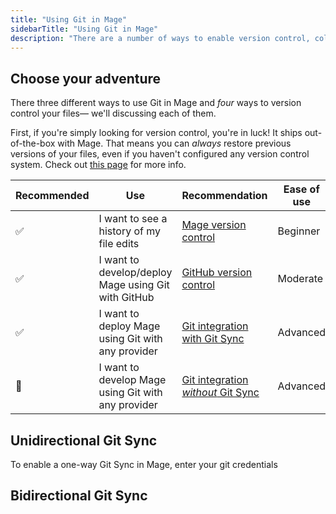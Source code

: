 ```yaml
---
title: "Using Git in Mage"
sidebarTitle: "Using Git in Mage"
description: "There are a number of ways to enable version control, collaboration, and easy deployment using Git in Mage. Read on to learn more."
---
```


## Choose your adventure

There three different ways to use Git in Mage and _four_ ways to version control your files— we'll discussing each of them.

First, if you're simply looking for version control, you're in luck! It ships out-of-the-box
with Mage. That means you can _always_ restore previous versions of your files, even if you haven't configured
any version control system. Check out [this page](/getting-started/file-versions) for more info.

| Recommended | Use                                                 | Recommendation          | Ease of use | Functionality          |
| ----------- | --------------------------------------------------- | ----------------------- | ----------- | ---------------------- |
| ✅          | I want to see a history of my file edits            | [Mage version control](/getting-started/file-versions)    | Beginner    | File-level versioning  |
| ✅          | I want to develop/deploy Mage using Git with GitHub | [GitHub version control](/production/data-sync/github)     | Moderate    | Full w/ OAuth          |
| ✅          | I want to deploy Mage using Git with any provider   | [Git integration with Git Sync](/production/data-sync/git) | Advanced    | Full w/ SSH/HTTPS Auth |
| 🚫          | I want to develop Mage using Git with any provider  | [Git integration _without_ Git Sync](/production/data-sync/git)  | Advanced    | Full w/ SSH/HTTPS Auth |

## Unidirectional Git Sync

To enable a one-way Git Sync in Mage, enter your git credentials

## Bidirectional Git Sync
